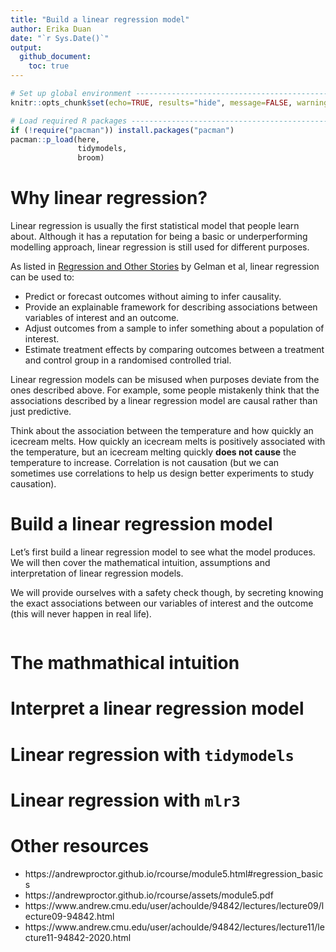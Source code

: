 ```yaml
---
title: "Build a linear regression model"
author: Erika Duan
date: "`r Sys.Date()`"
output:
  github_document:
    toc: true
---
```


```r
# Set up global environment ----------------------------------------------------
knitr::opts_chunk$set(echo=TRUE, results="hide", message=FALSE, warning=FALSE)  
```

```r
# Load required R packages -----------------------------------------------------
if (!require("pacman")) install.packages("pacman")
pacman::p_load(here,
               tidymodels,
               broom) 
```

# Why linear regression?    

Linear regression is usually the first statistical model that people learn about. Although it has a reputation for being a basic or underperforming modelling approach, linear regression is still used for different purposes.   

As listed in [Regression and Other Stories](https://avehtari.github.io/ROS-Examples/) by Gelman et al, linear regression can be used to:   

+ Predict or forecast outcomes without aiming to infer causality.   
+ Provide an explainable framework for describing associations between variables of interest and an outcome.    
+ Adjust outcomes from a sample to infer something about a population of interest.    
+ Estimate treatment effects by comparing outcomes between a treatment and control group in a randomised controlled trial.    

Linear regression models can be misused when purposes deviate from the ones described above. For example, some people mistakenly think that the associations described by a linear regression model are causal rather than just predictive.  

Think about the association between the temperature and how quickly an icecream melts. How quickly an icecream melts is positively associated with the temperature, but an icecream melting quickly **does not cause** the temperature to increase. Correlation is not causation (but we can sometimes use correlations to help us design better experiments to study causation).   

# Build a linear regression model 

Let's first build a linear regression model to see what the model produces. We will then cover the mathematical intuition, assumptions and interpretation of linear regression models.     

We will provide ourselves with a safety check though, by secreting knowing the exact associations between our variables of interest and the outcome (this will never happen in real life).   

```mermaid

```



# The mathmathical intuition    


# Interpret a linear regression model 


# Linear regression with `tidymodels`   


# Linear regression with `mlr3`   


# Other resources     

+ https://andrewproctor.github.io/rcourse/module5.html#regression_basics    
+ https://andrewproctor.github.io/rcourse/assets/module5.pdf   
+ https://www.andrew.cmu.edu/user/achoulde/94842/lectures/lecture09/lecture09-94842.html    
+ https://www.andrew.cmu.edu/user/achoulde/94842/lectures/lecture11/lecture11-94842-2020.html    